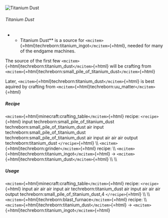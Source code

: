 ![Titanium Dust ](/mods/techreborn/titanium_dust.png)

###### Titanium Dust

-   -   Titanium Dust** is a source for
        `<mcitem>`{=html}techreborn:titanium_ingot`</mcitem>`{=html},
        needed for many of the endgame machines.

The source of the first few
`<mcitem>`{=html}techreborn:titanium_dust`</mcitem>`{=html} will be
crafting from
`<mcitem>`{=html}techreborn:small_pile_of_titanium_dust`</mcitem>`{=html}

Later, `<mcitem>`{=html}techreborn:titanium_dust`</mcitem>`{=html} is
best aquired by crafting from
`<mcitem>`{=html}techreborn:uu_matter`</mcitem>`{=html}

##### Recipe

`<mcitem>`{=html}minecraft:crafting_table`</mcitem>`{=html} recipe:
`<recipe>`{=html} input techreborn:small_pile_of_titanium_dust
techreborn:small_pile_of_titanium_dust air input
techreborn:small_pile_of_titanium_dust
techreborn:small_pile_of_titanium_dust air input air air air output
techreborn:titanium_dust `</recipe>`{=html} \\\\
`<mcitem>`{=html}techreborn:grinder`</mcitem>`{=html} recipe: \\\\
`<mcitem>`{=html}techreborn:titanium_ingot`</mcitem>`{=html} -\>
`<mcitem>`{=html}techreborn:titanium_dust`</mcitem>`{=html} \\\\ \\\\

##### Usage

`<mcitem>`{=html}minecraft:crafting_table`</mcitem>`{=html} recipe:
`<recipe>`{=html} input air air air input air techreborn:titanium_dust
air input air air air output techreborn:small_pile_of_titanium_dust,4
`</recipe>`{=html} \\\\ \\\\
`<mcitem>`{=html}techreborn:blast_furnace`</mcitem>`{=html} recipe: \\\\
`<mcitem>`{=html}techreborn:titanium_dust`</mcitem>`{=html} -\>
`<mcitem>`{=html}techreborn:titanium_ingot`</mcitem>`{=html}
